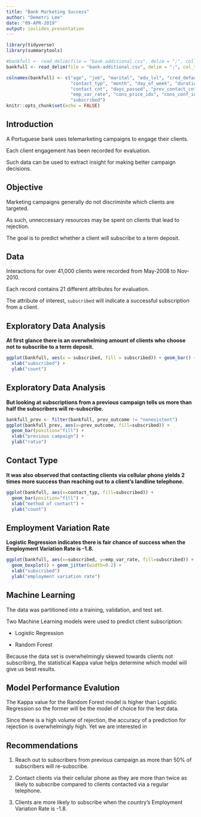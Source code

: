 ```yaml
---
title: "Bank Marketing Success"
author: "Demetri Lee"
date: "09-APR-2019"
output: ioslides_presentation
---
```


```r
library(tidyverse)
library(summarytools)

#bankfull <- read_delim(file = "bank-additional.csv", delim = ";", col_types = "iccccccccciiiicdddddc")
bankfull <- read_delim(file = "bank-additional.csv", delim = ";", col_types = "ifffffffffiiiifdddddf")

colnames(bankfull) <- c("age", "job", "marital", "edu_lvl", "cred_default", "mortgage", "loan",
                        "contact_typ", "month", "day_of_week", "duration_sec", 
                        "contact_cnt", "days_passed", "prev_contact_cnt", "prev_outcome",
                        "emp_var_rate", "cons_price_idx", "cons_conf_idx", "euribor3m", "num_employed",
                        "subscribed")
knitr::opts_chunk$set(echo = FALSE)
```

## Introduction

A Portuguese bank uses telemarketing campaigns to engage their clients.

Each client engagement has been recorded for evaluation.

Such data can be used to extract insight for making better campaign decisions.


## Objective

Marketing campaigns generally do not discriminite which clients are targeted.

As such, unneccessary resources may be spent on clients that lead to rejection. 

The goal is to predict whether a client will subscribe to a term deposit.


## Data

Interactions for over 41,000 clients were recorded from May-2008 to Nov-2010.

Each record contains 21 different attributes for evaluation.

The attribute of interest, `subscribed` will indicate a successful subscription from a client.


## Exploratory Data Analysis

**At first glance there is an overwhelming amount of clients who choose not to 
subscribe to a term deposit.**

```r
ggplot(bankfull, aes(x = subscribed, fill = subscribed)) + geom_bar() + 
  xlab("subscribed") + 
  ylab("count")
```


## Exploratory Data Analysis

**But looking at subscriptions from a previous campaign tells us more than 
half the subscribers will re-subscribe.**

```r
bankfull_prev <- filter(bankfull, prev_outcome != "nonexistent")
ggplot(bankfull_prev, aes(x=prev_outcome, fill=subscribed)) + 
  geom_bar(position="fill") + 
  xlab("previous campaign") + 
  ylab("ratio")
```


## Contact Type

**It was also observed that contacting clients via cellular phone yields 2 times more success than reaching out to a client's landline telephone.**

```r
ggplot(bankfull, aes(x=contact_typ, fill=subscribed)) + 
  geom_bar(position="fill") + 
  xlab("method of contact") + 
  ylab("count")
```


## Employment Variation Rate

**Logistic Regression indicates there is fair chance of success when the 
Employment Variation Rate is -1.8.**

```r
ggplot(bankfull, aes(x=subscribed, y=emp_var_rate, fill=subscribed)) +
  geom_boxplot() + geom_jitter(width=0.2) + 
  xlab("subscribed")
  ylab("employment variation rate")
```


## Machine Learning

The data was partitioned into a training, validation, and test set.

Two Machine Learning models were used to predict client subscription:

- Logistic Regression

- Random Forest

Because the data set is overwhelmingly skewed towards clients not subscribing, 
the statistical Kappa value helps determine which model will give us best 
results.


## Model Performance Evalution

The Kappa value for the Random Forest model is higher than Logistic Regression 
so the former will be the model of choice for the test data.

Since there is a high volume of rejection, the accuracy of a prediction for 
rejection is overwhelmingly high. Yet we are interested in 

## Recommendations

1. Reach out to subscribers from previous campaign as more than 50% of 
  subscribers will re-subscribe.

2. Contact clients via their cellular phone as they are more than twice as 
  likely to subscribe compared to clients contacted via a regular telephone.

3. Clients are more likely to subscribe when the country's Employment 
  Variation Rate is -1.8. 

